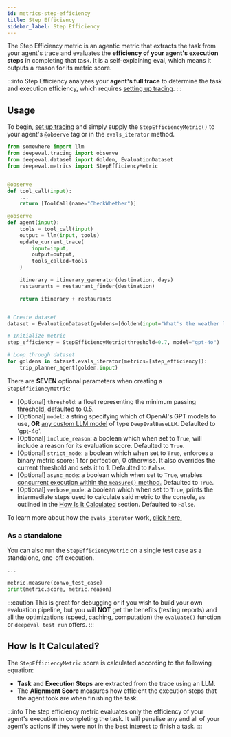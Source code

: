 ```yaml
---
id: metrics-step-efficiency
title: Step Efficiency
sidebar_label: Step Efficiency
---
```


<head>
  <link
    rel="canonical"
    href="https://deepeval.com/docs/metrics-step-efficiency"
  />
</head>


<MetricTagsDisplayer usesLLMs={true} singleTurn={true} agent={true} referenceless={true} />

The Step Efficiency metric is an agentic metric that extracts the task from your agent's trace and evaluates the **efficiency of your agent's execution steps** in completing that task. It is a self-explaining eval, which means it outputs a reason for its metric score.

:::info
Step Efficiency analyzes your **agent's full trace** to determine the task and execution efficiency, which requires [setting up tracing](/docs/evaluation-llm-tracing).
:::

## Usage

To begin, [set up tracing](/docs/evaluation-llm-tracing) and simply supply the `StepEfficiencyMetric()` to your agent's `@observe` tag or in the `evals_iterator` method.

```python
from somewhere import llm
from deepeval.tracing import observe
from deepeval.dataset import Golden, EvaluationDataset
from deepeval.metrics import StepEfficiencyMetric


@observe
def tool_call(input):
    ...
    return [ToolCall(name="CheckWhether")]

@observe
def agent(input):
    tools = tool_call(input)
    output = llm(input, tools)
    update_current_trace(
        input=input,
        output=output,
        tools_called=tools
    )

    itinerary = itinerary_generator(destination, days)
    restaurants = restaurant_finder(destination)

    return itinerary + restaurants


# Create dataset
dataset = EvaluationDataset(goldens=[Golden(input="What's the weather like in SF?")])

# Initialize metric
step_efficiency = StepEfficiencyMetric(threshold=0.7, model="gpt-4o")

# Loop through dataset
for goldens in dataset.evals_iterator(metrics=[step_efficiency]):
    trip_planner_agent(golden.input)
```

There are **SEVEN** optional parameters when creating a `StepEfficiencyMetric`:

- [Optional] `threshold`: a float representing the minimum passing threshold, defaulted to 0.5.
- [Optional] `model`: a string specifying which of OpenAI's GPT models to use, **OR** [any custom LLM model](/docs/metrics-introduction#using-a-custom-llm) of type `DeepEvalBaseLLM`. Defaulted to 'gpt-4o'.
- [Optional] `include_reason`: a boolean which when set to `True`, will include a reason for its evaluation score. Defaulted to `True`.
- [Optional] `strict_mode`: a boolean which when set to `True`, enforces a binary metric score: 1 for perfection, 0 otherwise. It also overrides the current threshold and sets it to 1. Defaulted to `False`.
- [Optional] `async_mode`: a boolean which when set to `True`, enables [concurrent execution within the `measure()` method.](/docs/metrics-introduction#measuring-a-metric-in-async) Defaulted to `True`.
- [Optional] `verbose_mode`: a boolean which when set to `True`, prints the intermediate steps used to calculate said metric to the console, as outlined in the [How Is It Calculated](#how-is-it-calculated) section. Defaulted to `False`.

To learn more about how the `evals_iterator` work, [click here.](/docs/evaluation-end-to-end-llm-evals#e2e-evals-for-tracing)

### As a standalone

You can also run the `StepEfficiencyMetric` on a single test case as a standalone, one-off execution.

```python
...

metric.measure(convo_test_case)
print(metric.score, metric.reason)
```

:::caution
This is great for debugging or if you wish to build your own evaluation pipeline, but you will **NOT** get the benefits (testing reports) and all the optimizations (speed, caching, computation) the `evaluate()` function or `deepeval test run` offers.
:::


## How Is It Calculated?

The `StepEfficiencyMetric` score is calculated according to the following equation:

<Equation formula="\text{Step Efficiency Score} = \text{AlignmentScore}(\text{Task}, \text{Execution Steps})" />

- **Task** and **Execution Steps** are extracted from the trace using an LLM.
- The **Alignment Score** measures how efficient the execution steps that the agent took are when finishing the task.

:::info
The step efficiency metric evaluates only the efficiency of your agent's execution in completing the task. It will penalise any and all of your agent's actions if they were not in the best interest to finish a task.
:::
